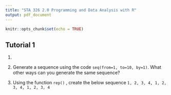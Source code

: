 ```yaml
---
title: "STA 326 2.0 Programming and Data Analysis with R"
output: pdf_document
---
```


```r
knitr::opts_chunk$set(echo = TRUE)
```

## Tutorial 1

1. 

2. Generate a sequence using the code `seq(from=1, to=10, by=1)`. What other ways can you generate the same sequence?


3. Using the function  `rep()` , create the below sequence `1, 2, 3, 4, 1, 2, 3, 4, 1, 2, 3, 4`
